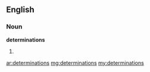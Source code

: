 ==English==

===Noun===
'''determinations'''

# {{plural of|[[determination]]}}

[[ar:determinations]]
[[mg:determinations]]
[[my:determinations]]